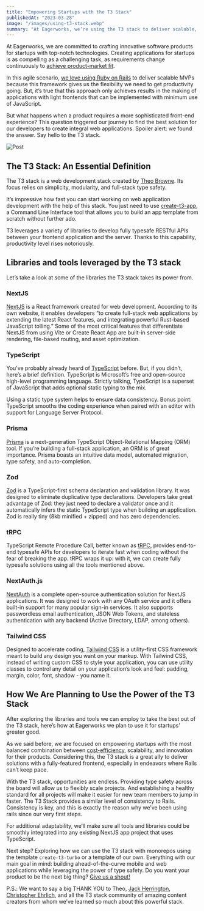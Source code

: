 ```yaml
---
title: "Empowering Startups with the T3 Stack"
publishedAt: "2023-03-28"
image: "/images/using-t3-stack.webp"
summary: "At Eagerworks, we’re using the T3 stack to deliver scalable, type-safe solutions for startups needing dynamic frontends. With tools like NextJS and TypeScript, we ensure flexibility, consistency, and innovation for your next big idea. Let’s build together!"
---
```


At Eagerworks, we are committed to crafting innovative software products for startups with top-notch technologies. Creating applications for startups is as compelling as a challenging task, as requirements change continuously to <a href="https://eagerworks.com/blog/product-market-fit-how-to-achieve-it" target="_blank">achieve product-market fit</a>.

In this agile scenario, <a href="https://eagerworks.com/blog/ruby-on-rails-gamechanger-startup" target="_blank">we love using Ruby on Rails</a> to deliver scalable MVPs because this framework gives us the flexibility we need to get productivity going. But, it’s true that this approach only achieves results in the making of applications with light frontends that can be implemented with minimum use of JavaScript.  

But what happens when a product requires a more sophisticated front-end experience? This question triggered our journey to find the best solution for our developers to create integral web applications. Spoiler alert: we found the answer. Say hello to the T3 stack. 

![Post](/images/using-t3-stack.webp)

## The T3 Stack: An Essential Definition

The T3 stack is a web development stack created by <a href="https://twitter.com/theo" target="_blank">Theo Browne</a>. Its focus relies on simplicity, modularity, and full-stack type safety. 

It’s impressive how fast you can start working on web application development with the help of this stack. You just need to use <a href="https://create.t3.gg/" target="_blank">create-t3-app</a>, a Command Line Interface tool that allows you to build an app template from scratch without further ado. 

T3 leverages a variety of libraries to develop fully typesafe RESTful APIs between your frontend application and the server. Thanks to this capability, productivity level rises notoriously.

## Libraries and tools leveraged by the T3 stack
Let’s take a look at some of the libraries the T3 stack takes its power from. 

### NextJS
<a href="https://nextjs.org/" target="_blank">NextJS</a> is a React framework created for web development. According to its own website, it enables developers “to create full-stack web applications by extending the latest React features, and integrating powerful Rust-based JavaScript tolling.” Some of the most critical features that differentiate NextJS from using Vite or Create React App are built-in server-side rendering, file-based routing, and asset optimization.

### TypeScript
You’ve probably already heard of <a href="https://www.typescriptlang.org/" target="_blank">TypeScript</a> before. But, if you didn’t, here’s a brief definition. TypeScript is Microsoft’s free and open-source high-level programming language. Strictly talking, TypeScript is a superset of JavaScript that adds optional static typing to the mix. 

Using a static type system helps to ensure data consistency. Bonus point: TypeScript smooths the coding experience when paired with an editor with support for Language Server Protocol.

### Prisma 
<a href="https://www.prisma.io/" target="_blank">Prisma</a> is a next-generation TypeScript Object-Relational Mapping (ORM) tool. If you’re building a full-stack application, an ORM is of great importance. Prisma boasts an intuitive data model, automated migration, type safety, and auto-completion. 

### Zod
<a href="https://zod.dev/" target="_blank">Zod</a> is a TypeScript-first schema declaration and validation library. It was designed to eliminate duplicative type declarations. Developers take great advantage of Zod: they just need to declare a validator once and it automatically infers the static TypeScript type when building an application. Zod is really tiny (8kb minified + zipped) and has zero dependencies. 

### tRPC
TypeScript Remote Procedure Call, better known as <a href="https://trpc.io/" target="_blank">tRPC</a>, provides end-to-end typesafe APIs for developers to iterate fast when coding without the fear of breaking the app. tRPC wraps it up: with it, we can create fully typesafe solutions using all the tools mentioned above. 

### NextAuth.js
<a href="https://next-auth.js.org/" target="_blank">NextAuth</a> is a complete open-source authentication solution for NextJS applications. It was designed to work with any OAuth service and it offers built-in support for many popular sign-in services. It also supports passwordless email authentication, JSON Web Tokens, and stateless authentication with any backend (Active Directory, LDAP, among others). 

### Tailwind CSS
Designed to accelerate coding, <a href="https://tailwindcss.com/" target="_blank">Tailwind CSS</a> is a utility-first CSS framework meant to build any design you want on your markup. With Tailwind CSS, instead of writing custom CSS to style your application, you can use utility classes to control any detail on your application’s look and feel: padding, margin, color, font, shadow - you name it. 

## How We Are Planning to Use the Power of the T3 Stack

After exploring the libraries and tools we can employ to take the best out of the T3 stack, here’s how at Eagerworks we plan to use it for startups’ greater good.  

As we said before, we are focused on empowering startups with the most balanced combination between <a href="https://eagerworks.com/blog/startups-overcoming-challenges-of-software-development-costs" target="_blank">cost-efficiency</a>, scalability, and innovation for their products. Considering this, the T3 stack is a great ally to deliver solutions with a fully-featured frontend, especially in endeavors where Rails can’t keep pace. 

With the T3 stack, opportunities are endless. Providing type safety across the board will allow us to flexibly scale projects. And establishing a healthy standard for all projects will make it easier for new team members to jump in faster. The T3 Stack provides a similar level of consistency to Rails. Consistency is key, and this is exactly the reason why we’ve been using rails since our very first steps.

For additional adaptability, we’ll make sure all tools and libraries could be smoothly integrated into any existing NextJS app project that uses TypeScript.  

Next step? Exploring how we can use the T3 stack with monorepos using the template `create-t3-turbo` or a template of our own. Everything with our main goal in mind: building ahead-of-the-curve mobile and web applications while leveraging the power of type safety. Do you want your product to be the next big thing? <a href="https://eagerworks.com/contact-us" target="_blank">Give us a shout!</a> 

P.S.: We want to say a big THANK YOU to Theo, <a href="https://www.youtube.com/@jherr" target="_blank">Jack Herrington</a>, <a href="https://twitter.com/ccccjjjjeeee" target="_blank">Christopher Ehrlich</a>, and all the T3 stack community of amazing content creators from whom we’ve learned so much about this powerful stack.